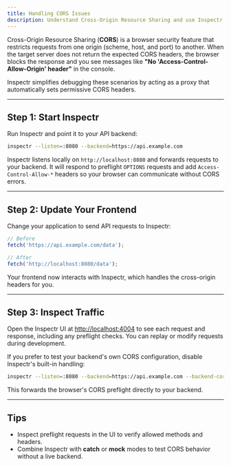 ```yaml
---
title: Handling CORS Issues
description: Understand Cross-Origin Resource Sharing and use Inspectr to overcome CORS errors
---
```


[//]: # '# Handling CORS Issues'

Cross-Origin Resource Sharing (**CORS**) is a browser security feature that restricts requests from one origin (scheme, host, and port) to another. When the target server does not return the expected CORS headers, the browser blocks the response and you see messages like **"No 'Access-Control-Allow-Origin' header"** in the console.

Inspectr simplifies debugging these scenarios by acting as a proxy that automatically sets permissive CORS headers.

---

## Step 1: Start Inspectr

Run Inspectr and point it to your API backend:

```bash
inspectr --listen=:8080 --backend=https://api.example.com
```

Inspectr listens locally on `http://localhost:8080` and forwards requests to your backend. It will respond to preflight `OPTIONS` requests and add `Access-Control-Allow-*` headers so your browser can communicate without CORS errors.

---

## Step 2: Update Your Frontend

Change your application to send API requests to Inspectr:

```js
// Before
fetch('https://api.example.com/data');

// After
fetch('http://localhost:8080/data');
```

Your frontend now interacts with Inspectr, which handles the cross-origin headers for you.

---

## Step 3: Inspect Traffic

Open the Inspectr UI at [http://localhost:4004](http://localhost:4004) to see each request and response, including any preflight checks. You can replay or modify requests during development.

If you prefer to test your backend's own CORS configuration, disable Inspectr's built-in handling:

```bash
inspectr --listen=:8080 --backend=https://api.example.com --backend-cors=true
```

This forwards the browser's CORS preflight directly to your backend.

---

## Tips

- Inspect preflight requests in the UI to verify allowed methods and headers.
- Combine Inspectr with **catch** or **mock** modes to test CORS behavior without a live backend.

[//]: # '---'